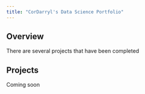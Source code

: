 ```yaml
---
title: "CorDarryl's Data Science Portfolio"
---
```


## Overview

There are several projects that have been completed

## Projects

Coming soon
